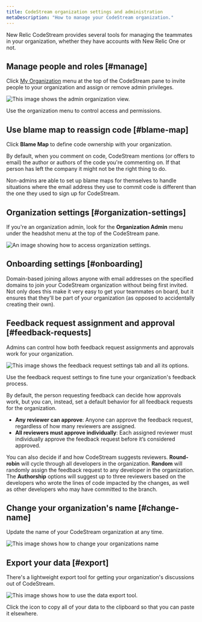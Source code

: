 ```yaml
---
title: CodeStream organization settings and administration
metaDescription: "How to manage your CodeStream organization."
---
```


New Relic CodeStream provides several tools for managing the teammates in your organization, whether they have accounts with New Relic One or not.

## Manage people and roles [#manage]

Click [My Organization](/docs/codestream/how-use-codestream/my-organization) menu at the top of the CodeStream pane to invite people to your organization and assign or remove admin privileges.

![This image shows the admin organization view.](/images/AdminRights2.png "Admin organization view")

<figcaption>
  Use the organization menu to control access and permissions.
</figcaption>

## Use blame map to reassign code [#blame-map]

Click **Blame Map** to define code ownership with your organization.

By default, when you comment on code, CodeStream mentions (or offers to email) the author or authors of the code you're commenting on. If that person has left the company it might not be the right thing to do.

Non-admins are able to set up blame maps for themselves to handle situations where the email address they use to commit code is different than the one they used to sign up for CodeStream.

## Organization settings [#organization-settings]

If you're an organization admin, look for the **Organization Admin** menu under the headshot menu at the top of the CodeStream pane.

![An image showing how to access organization settings.](/images/OrganizationSettings.png "Organization settings")

## Onboarding settings [#onboarding]

Domain-based joining allows anyone with email addresses on the specified domains to join your CodeStream organization without being first invited. Not only does this make it very easy to get your teammates on board, but it ensures that they'll be part of your organization (as opposed to accidentally creating their own).

## Feedback request assignment and approval [#feedback-requests]

Admins can control how both feedback request assignments and approvals work for your organization.

![This image shows the feedback request settings tab and all its options.](/images/FRTeamSettings.png "Feedback request settings")
<figcaption>Use the feedback request settings to fine tune your organization's feedback process.</figcaption>

By default, the person requesting feedback can decide how approvals work, but you can, instead, set a default behavior for all feedback requests for the organization.

* **Any reviewer can approve**: Anyone can approve the feedback request, regardless of how many reviewers are assigned.
* **All reviewers must approve individually**: Each assigned reviewer must individually approve the feedback request before it’s considered approved.

You can also decide if and how CodeStream suggests reviewers. **Round-robin** will cycle through all developers in the organization. **Random** will randomly assign the feedback request to any developer in the organization. The **Authorship** options will suggest up to three reviewers based on the developers who wrote the lines of code impacted by the changes, as well as other developers who may have committed to the branch.

## Change your organization's name [#change-name]

Update the name of your CodeStream organization at any time.

![This image shows how to change your organizations name](/images/ChangeOrgName.png "change-name")

## Export your data [#export]

There's a lightweight export tool for getting your organization's discussions out of CodeStream.

![This image shows how to use the data export tool.](/images/DataExport.png "export-data")
<figcaption>Click the icon to copy all of your data to the clipboard so that you can paste it elsewhere.</figcaption>
